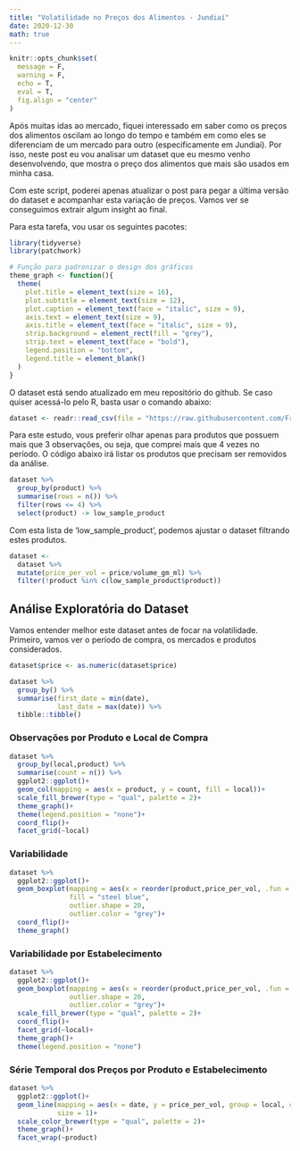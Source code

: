 ```yaml
---
title: "Volatilidade no Preços dos Alimentos - Jundiaí"
date: 2020-12-30
math: true
---
```


```r
knitr::opts_chunk$set(
  message = F,
  warning = F,
  echo = T,
  eval = T,
  fig.align = "center"
)
```


Após muitas idas ao mercado, fiquei interessado em saber como os preços dos alimentos oscilam ao longo do tempo e também em como eles se diferenciam de um mercado para outro (especificamente em Jundiaí). Por isso, neste post eu vou analisar um dataset que eu mesmo venho desenvolvendo, que mostra o preço dos alimentos que mais são usados em minha casa. 

Com este script, poderei apenas atualizar o post para pegar a última versão do dataset e acompanhar esta variação de preços. Vamos ver se conseguimos extrair algum insight ao final.

Para esta tarefa, vou usar os seguintes pacotes:

```r
library(tidyverse)
library(patchwork)

# Função para padronizar o design dos gráficos
theme_graph <- function(){
  theme(
    plot.title = element_text(size = 16),
    plot.subtitle = element_text(size = 12),
    plot.caption = element_text(face = "italic", size = 9),
    axis.text = element_text(size = 9),
    axis.title = element_text(face = "italic", size = 9),
    strip.background = element_rect(fill = "grey"),
    strip.text = element_text(face = "bold"),
    legend.position = "bottom",
    legend.title = element_blank()
  )
}
```

O dataset está sendo atualizado em meu repositório do github. Se caso quiser acessá-lo pelo R, basta usar o comando abaixo:

```r
dataset <- readr::read_csv(file = "https://raw.githubusercontent.com/FranciscoPiccolo/franciscopiccolo.github.io/master/datasets/2020-06-20-grocery_price_volatility/dataset_1.csv")
```

Para este estudo, vous preferir olhar apenas para produtos que possuem mais que 3 observações, ou seja, que comprei mais que 4 vezes no período. O código abaixo irá listar os produtos que precisam ser removidos da análise.

```r
dataset %>%
  group_by(product) %>% 
  summarise(rows = n()) %>% 
  filter(rows <= 4) %>% 
  select(product) -> low_sample_product
```

Com esta lista de 'low_sample_product', podemos ajustar o dataset filtrando estes produtos.

```r
dataset <- 
  dataset %>% 
  mutate(price_per_vol = price/volume_gm_ml) %>% 
  filter(!product %in% c(low_sample_product$product))
```

## **Análise Exploratória do Dataset**

Vamos entender melhor este dataset antes de focar na volatilidade. Primeiro, vamos ver o período de compra, os mercados e produtos considerados.

```r
dataset$price <- as.numeric(dataset$price)

dataset %>% 
  group_by() %>% 
  summarise(first_date = min(date),
            last_date = max(date)) %>% 
  tibble::tibble()
```

### **Observações por Produto e Local de Compra**

```r
dataset %>%
  group_by(local,product) %>% 
  summarise(count = n()) %>% 
  ggplot2::ggplot()+
  geom_col(mapping = aes(x = product, y = count, fill = local))+
  scale_fill_brewer(type = "qual", palette = 2)+
  theme_graph()+
  theme(legend.position = "none")+
  coord_flip()+
  facet_grid(~local)
```

### **Variabilidade**

```r
dataset %>% 
  ggplot2::ggplot()+
  geom_boxplot(mapping = aes(x = reorder(product,price_per_vol, .fun = mean), y = price_per_vol),
               fill = "steel blue",
               outlier.shape = 20,
               outlier.color = "grey")+
  coord_flip()+
  theme_graph()
```

### **Variabilidade por Estabelecimento**

```r
dataset %>% 
  ggplot2::ggplot()+
  geom_boxplot(mapping = aes(x = reorder(product,price_per_vol, .fun = mean), y = price_per_vol, fill = local),
               outlier.shape = 20,
               outlier.color = "grey")+
  scale_fill_brewer(type = "qual", palette = 2)+
  coord_flip()+
  facet_grid(~local)+
  theme_graph()+
  theme(legend.position = "none")
```

### **Série Temporal dos Preços por Produto e Estabelecimento**

```r
dataset %>% 
  ggplot2::ggplot()+
  geom_line(mapping = aes(x = date, y = price_per_vol, group = local, color = local),
            size = 1)+
  scale_color_brewer(type = "qual", palette = 2)+
  theme_graph()+
  facet_wrap(~product)
```

